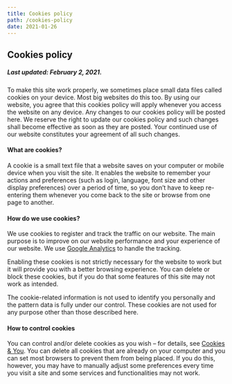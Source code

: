 ```yaml
---
title: Cookies policy
path: /cookies-policy
date: 2021-01-26
---
```



<HorizontalBlock theme={whiteBlueTheme} last>
<HorizontalBlockItem single>

## Cookies policy

##### Last updated: February 2, 2021.

To make this site work properly, we sometimes place small data files called cookies on your device. Most big websites do this too. By using our website, you agree that this cookies policy will apply whenever you access the website on any device. Any changes to our cookies policy will be posted here. We reserve the right to update our cookies policy and such changes shall become effective as soon as they are posted. Your continued use of our website constitutes your agreement of all such changes.

#### What are cookies?

A cookie is a small text file that a website saves on your computer or mobile device when you visit the site. It enables the website to remember your actions and preferences (such as login, language, font size and other display preferences) over a period of time, so you don’t have to keep re-entering them whenever you come back to the site or browse from one page to another.

#### How do we use cookies?

We use cookies to register and track the traffic on our website. The main purpose is to improve on our website performance and your experience of our website. We use [Google Analytics](https://marketingplatform.google.com/about/analytics/) to handle the tracking.

Enabling these cookies is not strictly necessary for the website to work but it will provide you with a better browsing experience. You can delete or block these cookies, but if you do that some features of this site may not work as intended.

The cookie-related information is not used to identify you personally and the pattern data is fully under our control. These cookies are not used for any purpose other than those described here.

#### How to control cookies

You can control and/or delete cookies as you wish – for details, see [Cookies & You](https://cookiesandyou.com/). You can delete all cookies that are already on your computer and you can set most browsers to prevent them from being placed. If you do this, however, you may have to manually adjust some preferences every time you visit a site and some services and functionalities may not work.

</HorizontalBlockItem>
</HorizontalBlock>
